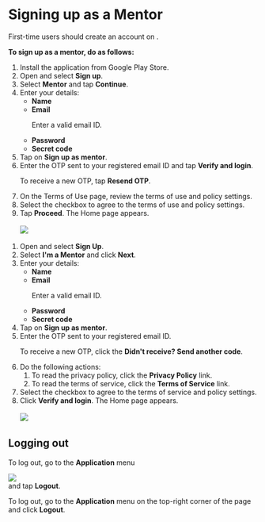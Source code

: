 
# Signing up as a Mentor

First-time users should create an account on <PartialExample mentored />.

<b>To sign up as a mentor, do as follows:</b>

<Tabs>
<TabItem value="mentored mobile application" label="Mobile App" default>
<ol>
<li>Install the <PartialExample mentored /> application from Google Play Store.</li>
<li>Open <PartialExample mentored /> and select <b>Sign up</b>.</li>
<li> Select <b>Mentor</b> and tap <b>Continue</b>.</li> 
<li>Enter your details:
    <ul>
    <li><b>Name</b></li>
    <li><b>Email</b>
        <Admonition type="note">
        <p>Enter a valid email ID.</p>
        </Admonition>
    </li>
    <li><b>Password</b></li>
    <li><b>Secret code</b></li>
    </ul>
</li>
<li>Tap on <b>Sign up as mentor</b>.</li>
<li>Enter the OTP sent to your registered email ID and tap <b>Verify and login</b>.</li>
    <Admonition type="tip">    
    <p>To receive a new OTP, tap <b>Resend OTP</b>.</p>
    </Admonition>  
<li>On the Terms of Use page, review the terms of use and policy settings.</li>
<li>Select the checkbox to agree to the terms of use and policy settings.</li>
<li>Tap <b>Proceed</b>. The Home page appears.
<br />
<br />
<img src={MentorHome} />
</li>
</ol>   
</TabItem>
<TabItem value="mentored portal" label="Web Portal">
<ol>
<li>Open <PartialExample mentored /> and select <b>Sign Up</b>.</li>
<li> Select <b>I'm a Mentor</b> and click <b>Next</b>.</li> 
<li>Enter your details:
    <ul>
    <li><b>Name</b></li>
    <li><b>Email</b>
        <Admonition type="note">
        <p>Enter a valid email ID.</p>
        </Admonition>
    </li>
    <li><b>Password</b></li>
    <li><b>Secret code</b></li>
    </ul>
</li>
<li>Tap on <b>Sign up as mentor</b>.</li>
<li>Enter the OTP sent to your registered email ID.
    <Admonition type="tip">   
    <p>To receive a new OTP, click the <b>Didn't receive? Send another code</b>.</p>
    </Admonition>  
</li>
<li>Do the following actions:
    <ol>
    <li>To read the privacy policy, click the <b>Privacy Policy</b> link.</li>
    <li>To read the terms of service, click the <b>Terms of Service</b> link.</li>
    </ol>
</li>
<li>Select the checkbox to agree to the terms of service and policy settings.</li>
<li>Click <b>Verify and login</b>. The Home page appears.
<br />
<br />
<img src={PortalHomeMentor} />
</li>
</ol>
</TabItem>
</Tabs>


## Logging out

<Tabs>
<TabItem value="mentored mobile application" label="Mobile App" default>
<p>To log out, go to the <b>Application</b> menu <div class="inlineImg"><img src={BurgerMenu}/></div> and tap <b>Logout</b>.</p>
</TabItem>
<TabItem value="mentored portal" label="Web Portal" default>
<p>To log out, go to the <b>Application</b> menu on the top-right corner of the page and click <b>Logout</b>.</p>
</TabItem>
</Tabs>